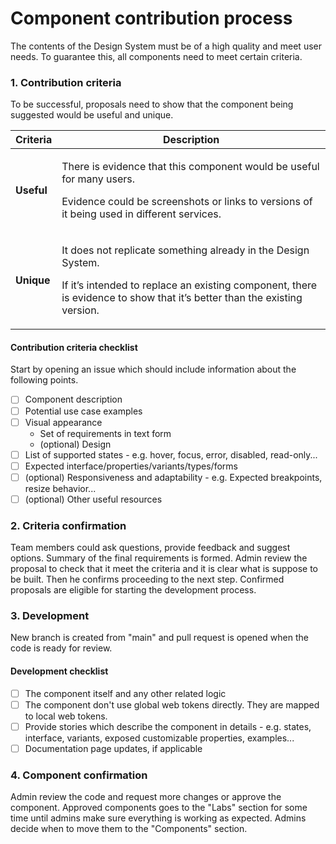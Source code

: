 
<Meta title="Contribution/Component" />

# Component contribution process
The contents of the Design System must be of a high quality and meet user needs. To guarantee this, all components need to meet certain criteria.

### 1. Contribution criteria
To be successful, proposals need to show that the component being suggested would be useful and unique.

<table style={{ width: '100%' }}>
  <thead>
    <tr>
      <th>Criteria</th>
      <th>Description</th>
    </tr>
  </thead>
  <tbody>
    <tr>
      <td><strong>Useful</strong></td>
      <td>
        <p>There is evidence that this component would be useful for many users.</p>
        <p>Evidence could be screenshots or links to versions of it being used in different services.</p>
      </td>
    </tr>
    <tr>
      <td><strong>Unique</strong></td>
      <td>
        <p>It does not replicate something already in the Design System.</p>
        <p>If it’s intended to replace an existing component, there is evidence to show that it’s better than the existing version.</p>
      </td>
    </tr>
  </tbody>
</table>

#### Contribution criteria checklist
Start by opening an issue which should include information about the following points.

* [ ] Component description
* [ ] Potential use case examples
* [ ] Visual appearance
    * Set of requirements in text form
    * (optional) Design
* [ ] List of supported states - e.g. hover, focus, error, disabled, read-only...
* [ ] Expected interface/properties/variants/types/forms
* [ ] (optional) Responsiveness and adaptability - e.g. Expected breakpoints, resize behavior...
* [ ] (optional) Other useful resources

### 2. Criteria confirmation
Team members could ask questions, provide feedback and suggest options.
Summary of the final requirements is formed.
Admin review the proposal to check that it meet the criteria and it is clear what is suppose to be built. Then he confirms proceeding to the next step.
Confirmed proposals are eligible for starting the development process.

### 3. Development
New branch is created from "main" and pull request is opened when the code is ready for review.

#### Development checklist
* [ ] The component itself and any other related logic
* [ ] The component don't use global web tokens directly. They are mapped to local web tokens.
* [ ] Provide stories which describe the component in details - e.g. states, interface, variants, exposed customizable properties, examples...
* [ ] Documentation page updates, if applicable

### 4. Component confirmation
Admin review the code and request more changes or approve the component.
Approved components goes to the "Labs" section for some time until admins make sure everything is working as expected.
Admins decide when to move them to the "Components" section.
